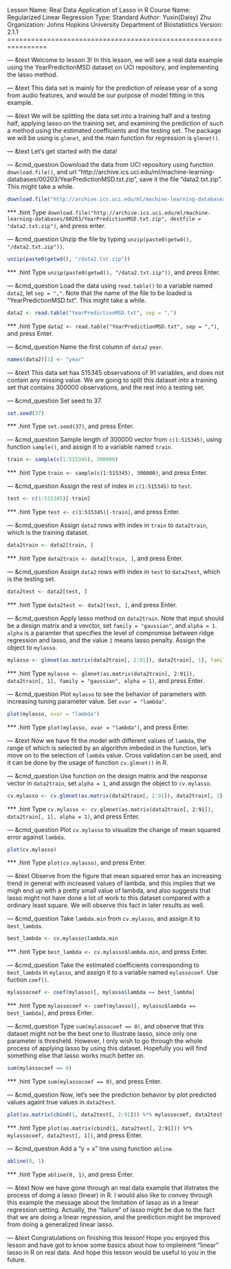 Lesson Name:  Real Data Application of Lasso in R
Course Name:  Regularized Linear Regression
Type:         Standard
Author:       Yuxin(Daisy) Zhu
Organization: Johns Hopkins University Department of Biostatistics
Version:      2.1.1
================================================================

--- &text
Welcome to lesson 3! In this lesson, we will see a real data example using the YearPredictionMSD dataset on UCI repository, and implementing the lasso method.

--- &text
This data set is mainly for the prediction of release year of a song from audio features, and would be our purpose of model fitting in this example.

--- &text
We will be splitting the data set into a training half and a testing half, applying lasso on the training set, and examining the prediction of such a method using the estimated coefficients and the testing set. The package we will be using is `glmnet`, and the main function for regression is `glmnet()`.

--- &text
Let's get started with the data!

--- &cmd_question
Download the data from UCI repository using function `download.file()`, and url "http://archive.ics.uci.edu/ml/machine-learning-databases/00203/YearPredictionMSD.txt.zip", save it the file "data2.txt.zip". This might take a while.

```r
download.file("http://archive.ics.uci.edu/ml/machine-learning-databases/00203/YearPredictionMSD.txt.zip", destfile = "data2.txt.zip")
```

*** .hint
Type `download.file("http://archive.ics.uci.edu/ml/machine-learning-databases/00203/YearPredictionMSD.txt.zip", destfile = "data2.txt.zip")`, and press enter.

--- &cmd_question
Unzip the file by typing `unzip(paste0(getwd(), "/data2.txt.zip"))`.

```r
unzip(paste0(getwd(), "/data2.txt.zip"))
```

*** .hint
Type `unzip(paste0(getwd(), "/data2.txt.zip"))`, and press Enter.

--- &cmd_question
Load the data using `read.table()` to a variable named `data2`, let `sep = ","`. Note that the name of the file to be loaded is "YearPredictionMSD.txt". This might take a while.

```r
data2 <- read.table("YearPredictionMSD.txt", sep = ",")
```

*** .hint
Type `data2 <- read.table("YearPredictionMSD.txt", sep = ",")`, and press Enter.

--- &cmd_question
Name the first column of `data2` `year`.

```r
names(data2)[1] <- "year"
```

--- &text
This data set has 515345 observations of 91 variables, and does not contain any missing value. We are going to split this dataset into a training set that contains 300000 observations, and the rest into a testing set.

--- &cmd_question
Set seed to 37.

```r
set.seed(37)
```

*** .hint
Type `set.seed(37)`, and press Enter.

--- &cmd_question
Sample length of 300000 vector from `c(1:515345)`, using function `sample()`, and assign it to a variable named `train`.

```r
train <- sample(c(1:515345), 300000)
```

*** .hint
Type `train <- sample(c(1:515345), 300000)`, and press Enter.

--- &cmd_question
Assign the rest of index in `c(1:515345)` to `test`.

```r
test <- c(1:515345)[-train]
```

*** .hint
Type `test <- c(1:515345)[-train]`, and press Enter.

--- &cmd_question
Assign `data2` rows with index in `train` to `data2train`, which is the training dataset.

```r
data2train <- data2[train, ]
```

*** .hint
Type `data2train <- data2[train, ]`, and press Enter.

--- &cmd_question
Assign `data2` rows with index in `test` to `data2test`, which is the testing set.

```r
data2test <- data2[test, ]
```

*** .hint
Type `data2test <- data2[test, ]`, and press Enter.

--- &cmd_question
Apply lasso method on `data2train`. Note that input should be a design matrix and a vevctor, set `family = "gaussian"`, and `alpha = 1`. `alpha` is a paramter that specifies the level of compromise between ridge regression and lasso, and the value `1` means lasso penalty. Assign the object to `mylasso`.

```r
mylasso <- glmnet(as.matrix(data2train[, 2:91]), data2train[, 1], family = "gaussian", alpha = 1)
```

*** .hint
Type `mylasso <- glmnet(as.matrix(data2train[, 2:91]), data2train[, 1], family = "gaussian", alpha = 1)`, and press Enter.

--- &cmd_question
Plot `mylasso` to see the behavior of parameters with increasing tuning parameter value. Set `xvar = "lambda"`.

```r
plot(mylasso, xvar = "lambda")
```

*** .hint
Type `plot(mylasso, xvar = "lambda")`, and press Enter.

--- &text
Now we have fit the model with different values of `lambda`, the range of which is selected by an algorithm imbeded in the function, let's move on to the selection of `lambda` value. Cross validation can be used, and it can be done by the usage of function `cv.glmnet()` in R.

--- &cmd_question
Use function on the design matrix and the response vector in `data2train`, set `alpha = 1`, and assign the object to `cv.mylasso`.

```r
cv.mylasso <- cv.glmnet(as.matrix(data2train[, 2:91]), data2train[, 1], alpha = 1)
```

*** .hint
Type `cv.mylasso <- cv.glmnet(as.matrix(data2train[, 2:91]), data2train[, 1], alpha = 1)`, and press Enter.

--- &cmd_question
Plot `cv.mylasso` to visualize the change of mean squared error against `lambda`.

```r
plot(cv.mylasso)
```

*** .hint
Type `plot(cv.mylasso)`, and press Enter.


--- &text
Observe from the figure that mean squared error has an increasing trend in general with increased values of lambda, and this implies that we migh end up with a pretty small value of lambda, and also suggests that lasso might not have done a lot of work to this dataset compared with a ordinary least square. We will observe this fact in later results as well.

--- &cmd_question
Take `lambda.min` from `cv.mylasso`, and assign it to `best_lambda`.

```r
best_lambda <- cv.mylasso$lambda.min
```

*** .hint
Type `best_lambda <- cv.mylasso$lambda.min`, and press Enter.

--- &cmd_question
Take the estimated coefficients corresponding to `best_lambda` in `mylasso`, and assign it to a variable named `mylassocoef`. Use fuction `coef()`.

```r
mylassocoef <- coef(mylasso)[, mylasso$lambda == best_lambda]
```

*** .hint
Type `mylassocoef <- coef(mylasso)[, mylasso$lambda == best_lambda]`, and press Enter.

--- &cmd_question
Type `sum(mylassocoef == 0)`, and observe that this dataset might not be the best one to illustrate lasso, since only one parameter is thresheld. However, I only wish to go through the whole process of applying lasso by using this dataset. Hopefully you will find something else that lasso works much better on.

```r
sum(mylassocoef == 0)
```

*** .hint
Type `sum(mylassocoef == 0)`, and press Enter.

--- &cmd_question
Now, let's see the prediction behavior by plot predicted values againt true values in `data2test`.

```r
plot(as.matrix(cbind(1, data2test[, 2:91])) %*% mylassocoef, data2test[, 1])
```

*** .hint
Type `plot(as.matrix(cbind(1, data2test[, 2:91])) %*% mylassocoef, data2test[, 1])`, and press Enter.

--- &cmd_question
Add a "y = x" line using function `abline`.

```r
abline(0, 1)
```

*** .hint
Type `abline(0, 1)`, and press Enter.

--- &text
Now we have gone through an real data example that illstrates the process of doing a lasso (linear) in R. I would also like to convey through this example the message about the limitation of lasso as in a linear regression setting. Actually, the "failure" of lasso might be due to the fact that we are doing a linear regression, and the prediction might be improved from doing a generalized linear lasso. 

--- &text
Congratulations on finishing this lesson! Hope you enjoyed this lesson and have got to know some basics about how to implement "linear" lasso in R on real data. And hope this lesson would be useful to you in the future.

